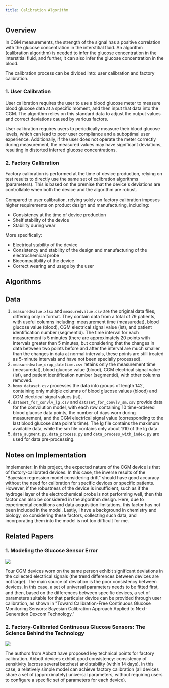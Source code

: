 ```yaml
---
title: Calibration Algorithm
---
```



## Overview

In CGM measurements, the strength of the signal has a positive correlation with the glucose concentration in the interstitial fluid. An algorithm (calibration algorithm) is needed to infer the glucose concentration in the interstitial fluid, and further, it can also infer the glucose concentration in the blood.

The calibration process can be divided into: user calibration and factory calibration.

### 1. User Calibration

User calibration requires the user to use a blood glucose meter to measure blood glucose data at a specific moment, and then input that data into the CGM. The algorithm relies on this standard data to adjust the output values and correct deviations caused by various factors.

User calibration requires users to periodically measure their blood glucose levels, which can lead to poor user compliance and a suboptimal user experience. Additionally, if the user does not operate the meter correctly during measurement, the measured values may have significant deviations, resulting in distorted inferred glucose concentrations.

### 2. Factory Calibration

Factory calibration is performed at the time of device production, relying on test results to directly use the same set of calibration algorithms (parameters). This is based on the premise that the device's deviations are controllable when both the device and the algorithm are robust.

Compared to user calibration, relying solely on factory calibration imposes higher requirements on product design and manufacturing, including:

* Consistency at the time of device production
* Shelf stability of the device
* Stability during wear

More specifically:

* Electrical stability of the device
* Consistency and stability of the design and manufacturing of the electrochemical probe
* Biocompatibility of the device
* Correct wearing and usage by the user

## Algorithms

<Cards>
  <Cards.Card
    title="Linear Model"
    href="/docs/algorithm/linear-model"
  />
  <Cards.Card
    title="Autoregressive Model"
    href="/docs/algorithm/autoregressive-model"
  />
  <Cards.Card
    title="Kalman filter based Model"
    href="/docs/algorithm/kalman-filter-model"
  />
    <Cards.Card
    title="Bayesian based model"
    href="/docs/algorithm/bayesian-model"
  />
        <Cards.Card
    title="Misc"
    href="/docs/algorithm/misc"
  />
</Cards>

## Data
1. `measuredvalue.xlsx` and `measuredvalue.csv` are the original data files, differing only in format. They contain data from a total of 79 patients, with useful columns including: measurement time (measuredat), blood glucose value (blood), CGM electrical signal value (ist), and patient identification number (segmentid). The time interval for each measurement is 5 minutes (there are approximately 20 points with intervals greater than 5 minutes, but considering that the changes in data between two points before and after the interval are much smaller than the changes in data at normal intervals, these points are still treated as 5-minute intervals and have not been specially processed).
2. `measuredvalue_drop_datetime.csv` retains only the measurement time (measuredat), blood glucose value (blood), CGM electrical signal value (ist), and patient identification number (segmentid), with other columns removed.
3. `homo_dataset.csv` processes the data into groups of length 142, containing only multiple columns of blood glucose values (blood) and CGM electrical signal values (ist).
4. `dataset_for_convlv_lg.csv` and `dataset_for_convlv_sm.csv` provide data for the convolution model, with each row containing 10 time-ordered blood glucose data points, the number of days worn during measurement, and the CGM electrical signal value (corresponding to the last blood glucose data point's time). The lg file contains the maximum available data, while the sm file contains only about 1/10 of the lg data.
5. `data_augment.py`, `data_process.py` and `data_process_with_index.py` are used for data pre-processing.

## Notes on Implementation
<Callout type="warning" emoji="⚠️">
Implementer: In this project, the expected nature of the CGM device is that of factory-calibrated devices. In this case, the inverse results of the "Bayesian regression model considering drift" should have good accuracy without the need for calibration for specific devices or specific patients. However, if the robustness of the device is insufficient, such as if the hydrogel layer of the electrochemical probe is not performing well, then this factor can also be considered in the algorithm design. Here, due to experimental conditions and data acquisition limitations, this factor has not been included in the model. Lastly, I have a background in chemistry and biology, so considering these factors, collecting such data, and incorporating them into the model is not too difficult for me.
</Callout>

## Related Papers

### 1. Modeling the Glucose Sensor Error
![](/CGM_device_cali_var.jpg)

Four CGM devices worn on the same person exhibit significant deviations in the collected electrical signals (the trend differences between devices are not large). The main source of deviation is the poor consistency between devices. In this case, a set of universal parameters needs to be fitted first, and then, based on the differences between specific devices, a set of parameters suitable for that particular device can be provided through user calibration, as shown in "Toward Calibration-Free Continuous Glucose Monitoring Sensors: Bayesian Calibration Approach Applied to Next-Generation Dexcom Technology."

### 2. Factory-Calibrated Continuous Glucose Sensors: The Science Behind the Technology
![](/sensitivity.jpg)

The authors from Abbott have proposed key technical points for factory calibration. Abbott devices exhibit good consistency: consistency of sensitivity (across several batches) and stability (within 14 days). In this case, a relatively simple model can achieve factory calibration (all devices share a set of (approximately) universal parameters, without requiring users to configure a specific set of parameters for each device).

